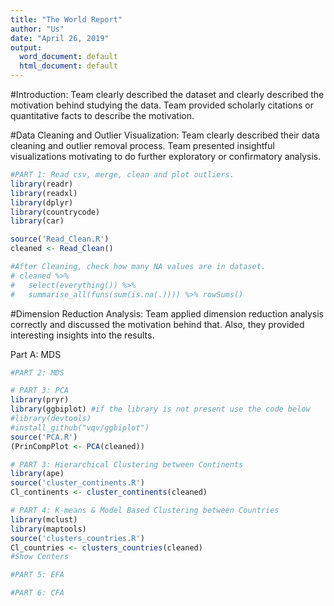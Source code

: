 ```yaml
---
title: "The World Report"
author: "Us"
date: "April 26, 2019"
output:
  word_document: default
  html_document: default
---
```

#Introduction:
Team clearly described the dataset and clearly described the motivation behind studying the data. Team provided
scholarly citations or quantitative facts to describe the motivation.

#Data Cleaning and Outlier Visualization:
Team clearly described their data cleaning and outlier removal process. Team presented insightful visualizations
motivating to do further exploratory or confirmatory analysis.

```r
#PART 1: Read csv, merge, clean and plot outliers.
library(readr)
library(readxl)
library(dplyr)
library(countrycode)
library(car)

source('Read_Clean.R')
cleaned <- Read_Clean()

#After Cleaning, check how many NA values are in dataset.
# cleaned %>%
#   select(everything()) %>%
#   summarise_all(funs(sum(is.na(.)))) %>% rowSums()
```
#Dimension Reduction Analysis: 
Team applied dimension reduction analysis correctly and discussed the
motivation behind that. Also, they provided interesting insights into the
results.

Part A: MDS
```r
#PART 2: MDS
```

```r
# PART 3: PCA
library(pryr)
library(ggbiplot) #if the library is not present use the code below
#library(devtools)
#install_github("vqv/ggbiplot")
source('PCA.R')
(PrinCompPlot <- PCA(cleaned))
```


```r
# PART 3: Hierarchical Clustering between Continents
library(ape)
source('cluster_continents.R')
Cl_continents <- cluster_continents(cleaned)
```


```r
# PART 4: K-means & Model Based Clustering between Countries
library(mclust)
library(maptools)
source('clusters_countries.R')
Cl_countries <- clusters_countries(cleaned)
#Show Centers
```


```r
#PART 5: EFA
```


```r
#PART 6: CFA
```

